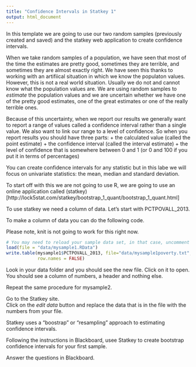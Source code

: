 ```yaml
---
title: "Confidence Intervals in Statkey 1"
output: html_document
---
```


In this template we are going to use our two random samples (previously created and saved)
and the statkey web application to create confidence intervals.

When we take random samples of a population, we have seen that most of the time the estimates
are pretty good, sometimes they are terrible, and sometimes they are almost exactly right.
We have seen this thanks to working with an artifiical situation in which we know the 
populaton values. However, this is not a real world situation.  Usually we do not and
cannot know what the population values are.  We are using random samples to *estimate*
the population values and we are uncertain whether we have one of the pretty good estimates,
one of the great estimates or one of the really terrible ones. 

Because of this uncertainty, when we report our results we generally want to report a
range of values called a confidence interval rather than a single value. We also want to link
our range to a level of confidence.  So when you report results you should have three parts:
 +  the calculated value (called the point estimate)
 +  the confidence interval (called the interval estimate)
 +  the level of confidence that is somewhere between 0 and 1 (or 0 and 100 if you put it in terms of percentages)

You can create confidence intervals for any statistic but in this labe we will focus on
univariate statistics: the mean, median and standard deviation.  
 
 To start off with this we are not going to use R, we are going to use an online application
 called (statkey)[http://lock5stat.com/statkey/bootstrap_1_quant/bootstrap_1_quant.html]
 
 To use statkey we need a column of data.  Let's start with PCTPOVALL_2013.
 
 To make a column of data you can do the following code.
 
 Please note, knit is not going to work for this right now.
 
```r

# You may need to reload your sample data set, in that case, uncomment the line below.
load(file = "data/mysample1.RData")
write.table(mysample1$PCTPOVALL_2013, file="data/mysample1poverty.txt", 
            row.names = FALSE)

```

Look in your data folder and you should see the new file.  Click on it to open.
You should see a column of numbers, a header and nothing else.


Repeat the same procedure for mysample2. 


Go to the Statkey site.  
Click on the *edit data*  button and replace the data that is in the file with the numbers
from your file.

Statkey uses a "boostrap" or "resampling" approach to estimating  confidence intervals. 

Following the instructions in Blackboard, usee Statkey to create bootstrap confidence
intervals for your first sample.

Answer the questions in Blackboard.
